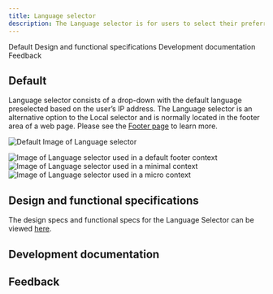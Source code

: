 ```yaml
---
title: Language selector
description: The Language selector is for users to select their preferred language on a website. The content on the website will appear in the default language until the users reselect their preferred language then the page content will reload in the reselected language provided a translation is available. 
---
```



<ComponentDescription name="Language Selector" type="ui" />

<AnchorLinks>

<AnchorLink>Default</AnchorLink>
<AnchorLink>Design and functional specifications</AnchorLink>
<AnchorLink>Development documentation</AnchorLink>
<AnchorLink>Feedback</AnchorLink>

</AnchorLinks>

## Default

Language selector consists of a drop-down with the default language preselected based on the user’s IP address. The Language selector is an alternative option to the Local selector and is normally located in the footer area of a web page. Please see the [Footer page](http://localhost:8000/components/footer) to learn more.

<Row>
<Column colMd={8} colLg={8}>

![Default Image of Language selector](../../images/component/language-selector/language-selector-default.jpg)

</Column>
</Row>

<Title>Use case</Title>

![Image of Language selector used in a default footer context](../../images/component/language-selector/language-selector-use-case-01.jpg)
![Image of Language selector used in a minimal context](../../images/component/language-selector/language-selector-use-case-02.jpg)
![Image of Language selector used in a micro context](../../images/component/language-selector/language-selector-use-case-03.jpg)

## Design and functional specifications

The design specs and functional specs for the Language Selector can be viewed <a href="https://ibm.box.com/s/nsbccv6jigfw78uwq3r0242qks1x1f87" target="_blank">here</a>.

## Development documentation

<ComponentStatus name="Footer" type="ui" />


## Feedback

<ComponentFeedback />
